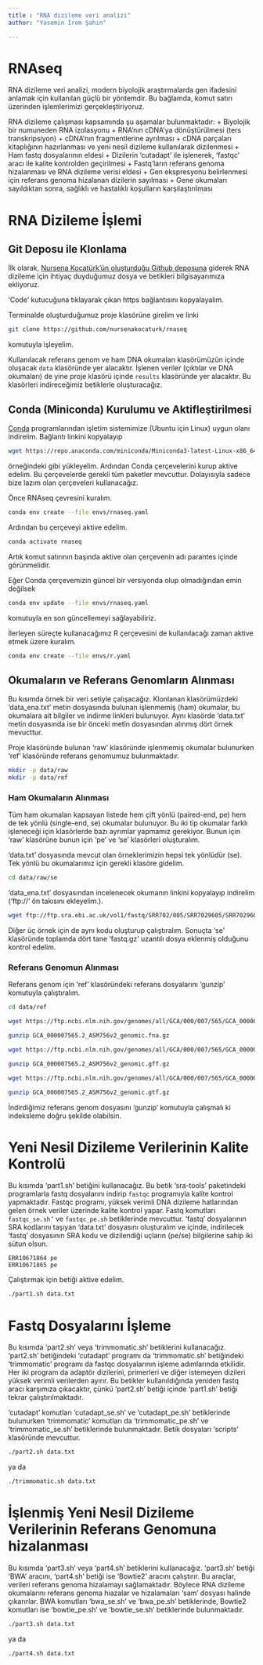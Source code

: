 ---
title : "RNA dizileme veri analizi"
author: "Yasemin İrem Şahin"

---

# RNAseq

RNA dizileme veri analizi, modern biyolojik araştırmalarda gen ifadesini anlamak için kullanılan güçlü bir yöntemdir. Bu bağlamda, komut satırı üzerinden işlemlerimizi gerçekleştiriyoruz.

RNA dizileme çalışması kapsamında şu aşamalar bulunmaktadır:
+ Biyolojik bir numuneden RNA izolasyonu
+ RNA’nın cDNA’ya dönüştürülmesi (ters transkripsiyon)
+ cDNA’nın fragmentlerine ayrılması
+ cDNA parçaları kitaplığının hazırlanması ve yeni nesil dizileme kullanılarak dizilenmesi
+ Ham fastq dosyalarının eldesi
+ Dizilerin 'cutadapt' ile işlenerek, 'fastqc' aracı ile kalite kontrolden geçirilmesi
+ Fastq’ların referans genoma hizalanması ve RNA dizileme verisi eldesi
+ Gen ekspresyonu belirlenmesi için referans genoma hizalanan dizilerin sayılması
+ Gene okumaları sayıldıktan sonra, sağlıklı ve hastalıklı koşulların karşılaştırılması

# RNA Dizileme İşlemi

## Git Deposu ile Klonlama

İlk olarak, [Nursena Kocatürk'ün oluşturduğu Github deposuna](https://github.com/nursenakocaturk/rnaseq) giderek RNA dizileme için ihtiyaç duyduğumuz dosya ve betikleri bilgisayarımıza ekliyoruz.

'Code' kutucuğuna tıklayarak çıkan https bağlantısını kopyalayalım.

Terminalde oluşturduğumuz proje klasörüne girelim ve linki

```bash
git clone https://github.com/nursenakocaturk/rnaseq
```
komutuyla işleyelim.

Kullanılacak referans genom ve ham DNA okumaları klasörümüzün içinde oluşacak `data` klasöründe yer alacaktır. İşlenen veriler (çıktılar ve DNA okumaları) de yine proje klasörü içinde `results` klasöründe yer alacaktır. Bu klasörleri indireceğimiz betiklerle oluşturacağız.

## Conda (Miniconda) Kurulumu ve Aktifleştirilmesi

[Conda](https://docs.conda.io/projects/conda/en/stable/user-guide/install/download.html) programlarından işletim sistemimize (Ubuntu için Linux) uygun olanı indirelim. Bağlantı linkini kopyalayıp

```bash
wget https://repo.anaconda.com/miniconda/Miniconda3-latest-Linux-x86_64.sh
```
örneğindeki gibi yükleyelim. Ardından Conda çerçevelerini kurup aktive edelim. Bu çerçevelerde gerekli tüm paketler mevcuttur. Dolayısıyla sadece bize lazım olan çerçeveleri kullanacağız.

Önce RNAseq çevresini kuralım.

```bash
conda env create --file envs/rnaseq.yaml
```

Ardından bu çerçeveyi aktive edelim.

```bash
conda activate rnaseq
```
Artık komut satırının başında aktive olan çerçevenin adı parantes içinde görünmelidir.

Eğer Conda çerçevemizin güncel bir versiyonda olup olmadığından emin değilsek

```bash
conda env update --file envs/rnaseq.yaml
```

komutuyla en son güncellemeyi sağlayabiliriz.

İlerleyen süreçte kullanacağımız R çerçevesini de kullanılacağı zaman aktive etmek üzere kuralım.

```bash
conda env create --file envs/r.yaml
```

## Okumaların ve Referans Genomların Alınması

Bu kısımda örnek bir veri setiyle çalışacağız. Klonlanan klasörümüzdeki 'data_ena.txt' metin dosyasında bulunan işlenmemiş (ham) okumalar, bu okumalara ait bilgiler ve indirme linkleri bulunuyor. Aynı klasörde 'data.txt' metin dosyasında ise bir önceki metin dosyasından alınmış dört örnek mevucttur.

Proje klasöründe bulunan 'raw' klasöründe işlenmemiş okumalar bulunurken 'ref' klasöründe referans genomumuz bulunmaktadır.

```bash
mkdir -p data/raw
mkdir -p data/ref
```

### Ham Okumaların Alınması

Tüm ham okumaları kapsayan listede hem çift yönlü (paired-end, pe) hem de tek yönlü (single-end, se) okumalar bulunuyor. Bu iki tip okumalar farklı işleneceği için klasörlerde bazı ayrımlar yapmamız gerekiyor. Bunun için 'raw' klasörüne bunun için 'pe' ve 'se' klasörleri oluşturalım.

'data.txt' dosyasında mevcut olan örneklerimizin hepsi tek yönlüdür (se). Tek yönlü bu okumalarımız için gerekli klasöre gidelim.

```bash
cd data/raw/se
```

'data_ena.txt' dosyasından incelenecek okumanın linkini kopyalayıp indirelim ('ftp://' ön takısını ekleyelim.).

```bash
wget ftp://ftp.sra.ebi.ac.uk/vol1/fastq/SRR702/005/SRR7029605/SRR7029605.fastq.gz
```

Diğer üç örnek için de aynı kodu oluşturup çalıştıralım. Sonuçta 'se' klasöründe toplamda dört tane 'fastq.gz' uzantılı dosya eklenmiş olduğunu kontrol edelim.

### Referans Genomun Alınması

Referans genom için 'ref' klasöründeki referans dosyalarını 'gunzip' komutuyla çalıştıralım.

```bash
cd data/ref
```

```bash
wget https://ftp.ncbi.nlm.nih.gov/genomes/all/GCA/000/007/565/GCA_000007565.2_ASM756v2/GCA_000007565.2_ASM756v2_genomic.fna.gz

gunzip GCA_000007565.2_ASM756v2_genomic.fna.gz

wget https://ftp.ncbi.nlm.nih.gov/genomes/all/GCA/000/007/565/GCA_000007565.2_ASM756v2/GCA_000007565.2_ASM756v2_genomic.gff.gz

gunzip GCA_000007565.2_ASM756v2_genomic.gff.gz

wget https://ftp.ncbi.nlm.nih.gov/genomes/all/GCA/000/007/565/GCA_000007565.2_ASM756v2/GCA_000007565.2_ASM756v2_genomic.gtf.gz

gunzip GCA_000007565.2_ASM756v2_genomic.gtf.gz
```

İndirdiğimiz referans genom dosyasını 'gunzip' komutuyla çalışmalı ki indeksleme doğru şekilde olabilsin.

# Yeni Nesil Dizileme Verilerinin Kalite Kontrolü

Bu kısımda 'part1.sh' betiğini kullanacağız. Bu betik 'sra-tools' paketindeki programlarla fastq dosyalarını indirip `fastqc` programıyla kalite kontrol yapmaktadır. Fastqc programı, yüksek verimli DNA dizileme hatlarından gelen örnek veriler üzerinde kalite kontrol yapar. Fastq komutları `fastqc_se.sh’` ve `fastqc_pe.sh` betiklerinde mevcuttur. 'fastq' dosyalarının SRA kodlarını taşıyan 'data.txt' dosyasını oluşturalım ve içinde, indirilecek 'fastq' dosyasının SRA kodu ve dizilendiği uçların (pe/se) bilgilerine sahip iki sütun olsun.

```
ERR10671864 pe
ERR10671865 pe
```

Çalıştırmak için betiği aktive edelim.

```bash
./part1.sh data.txt
```

# Fastq Dosyalarını İşleme

Bu kısımda 'part2.sh' veya 'trimmomatic.sh' betiklerini kullanacağız. 'part2.sh' betiğindeki 'cutadapt' programı da 'trimmomatic.sh' betiğindeki 'trimmomatic' programı da fastqc dosyalarının işleme adımlarında etkilidir. Her iki program da adaptör dizilerini, primerleri ve diğer istemeyen dizileri yüksek verimli verilerden ayırır. Bu betikler kullanıldığında yeniden fastq aracı karşımıza çıkacaktır, çünkü 'part2.sh' betiği içinde 'part1.sh' betiği tekrar çalıştırılmaktadır.

'cutadapt' komutları 'cutadapt_se.sh' ve 'cutadapt_pe.sh' betiklerinde bulunurken 'trimmomatic' komutları da 'trimmomatic_pe.sh' ve 'trimmomatic_se.sh' betiklerinde bulunmaktadır. Betik dosyaları 'scripts' klasöründe mevcuttur.

```bash
./part2.sh data.txt
```

ya da

```bash
./trimmomatic.sh data.txt
```

# İşlenmiş Yeni Nesil Dizileme Verilerinin Referans Genomuna hizalanması

Bu kısımda 'part3.sh' veya 'part4.sh' betiklerini kullanacağız. 'part3.sh' betiği 'BWA' aracını, 'part4.sh' betiği ise 'Bowtie2' aracını çalıştırır. Bu araçlar, verileri referans genoma hizalamayı sağlamaktadır. Böylece RNA dizileme okumalarını referans genoma hiazalar ve hizalamaları 'sam' dosyası halinde çıkarırlar. BWA komutları 'bwa_se.sh' ve 'bwa_pe.sh' betiklerinde, Bowtie2 komutları ise 'bowtie_pe.sh' ve 'bowtie_se.sh' betiklerinde bulunmaktadır.

```bash
./part3.sh data.txt
```

ya da

```bash
./part4.sh data.txt
```

# 














